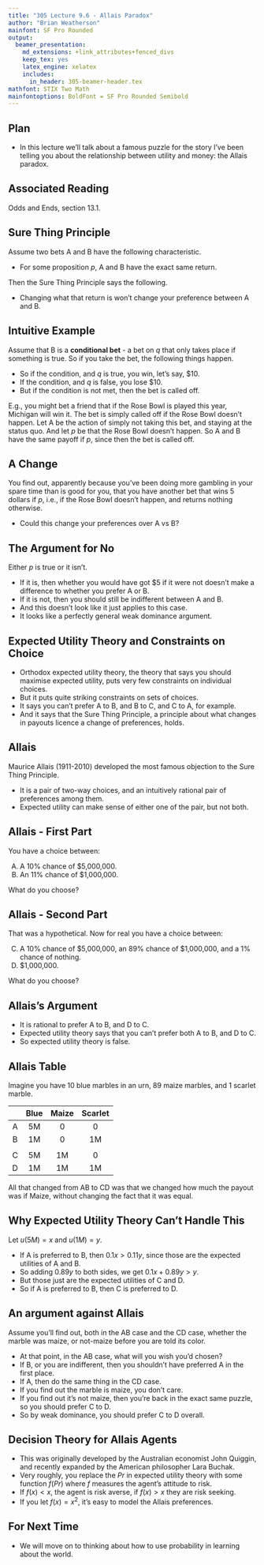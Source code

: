 ```yaml
---
title: "305 Lecture 9.6 - Allais Paradox"
author: "Brian Weatherson"
mainfont: SF Pro Rounded
output:
  beamer_presentation:
    md_extensions: +link_attributes+fenced_divs
    keep_tex: yes
    latex_engine: xelatex
    includes:
      in_header: 305-beamer-header.tex
mathfont: STIX Two Math
mainfontoptions: BoldFont = SF Pro Rounded Semibold
---
```


## Plan

- In this lecture we'll talk about a famous puzzle for the story I've been telling you about the relationship between utility and money: the Allais paradox.

## Associated Reading

Odds and Ends, section 13.1.

## Sure Thing Principle

Assume two bets A and B have the following characteristic.

- For some proposition $p$, A and B have the exact same return. \pause

Then the Sure Thing Principle says the following.

- Changing what that return is won't change your preference between A and B.

## Intuitive Example

Assume that B is a **conditional bet** - a bet on $q$ that only takes place if something is true. So if you take the bet, the following things happen.

- So if the condition, and $q$ is true, you win, let's say, $10.
- If the condition, and $q$ is false, you lose $10.
- But if the condition is not met, then the bet is called off.

E.g., you might bet a friend that if the Rose Bowl is played this year, Michigan will win it. The bet is simply called off if the Rose Bowl doesn't happen. Let A be the action of simply not taking this bet, and staying at the status quo. And let $p$ be that the Rose Bowl doesn't happen. So A and B have the same payoff if $p$, since then the bet is called off.

## A Change

You find out, apparently because you've been doing more gambling in your spare time than is good for you, that you have another bet that wins 5 dollars if $p$, i.e., if the Rose Bowl doesn't happen, and returns nothing otherwise.

- Could this change your preferences over A vs B?

## The Argument for No

Either $p$ is true or it isn't.

- If it is, then whether you would have got $5 if it were not doesn't make a difference to whether you prefer A or B.
- If it is not, then you should still be indifferent between A and B.
- And this doesn't look like it just applies to this case.
- It looks like a perfectly general weak dominance argument.

## Expected Utility Theory and Constraints on Choice

- Orthodox expected utility theory, the theory that says you should maximise expected utility, puts very few constraints on individual choices.
- But it puts quite striking constraints on sets of choices.
- It says you can't prefer A to B, and B to C, and C to A, for example.
- And it says that the Sure Thing Principle, a principle about what changes in payouts licence a change of preferences, holds.

## Allais

Maurice Allais (1911-2010) developed the most famous objection to the Sure Thing Principle.

- It is a pair of two-way choices, and an intuitively rational pair of preferences among them.
- Expected utility can make sense of either one of the pair, but not both.

## Allais - First Part

You have a choice between:

A.  A 10% chance of $5,000,000.
B.  An 11% chance of $1,000,000.

What do you choose?

## Allais - Second Part

That was a hypothetical. Now for real you have a choice between:

C.  A 10% chance of $5,000,000, an 89% chance of $1,000,000, and a 1% chance of nothing.
D.  $1,000,000.

What do you choose?

## Allais's Argument

- It is rational to prefer A to B, and D to C. \pause
- Expected utility theory says that you can't prefer both A to B, and D to C. \pause
- So expected utility theory is false.

## Allais Table

Imagine you have 10 blue marbles in an urn, 89 maize marbles, and 1 scarlet marble.

|   | Blue | Maize | Scarlet |
|:-:|:----:|:-----:|:-------:|
| A | 5M   |  0    |   0     |
| B | 1M   |  0    |   1M    |
|   |      |       |         |
| C | 5M   |  1M   |   0     |
| D | 1M   |  1M   |   1M    |


All that changed from AB to CD was that we changed how much the payout was if Maize, without changing the fact that it was equal.

## Why Expected Utility Theory Can't Handle This

Let $u(5M) = x$ and $u(1M) = y$.

- If A is preferred to B, then $0.1x > 0.11y$, since those are the expected utilities of A and B. \pause
- So adding $0.89y$ to both sides, we get $0.1x + 0.89y > y$. \pause
- But those just are the expected utilities of C and D.
- So if A is preferred to B, then C is preferred to D.

## An argument against Allais

Assume you'll find out, both in the AB case and the CD case, whether the marble was maize, or not-maize before you are told its color.

- At that point, in the AB case, what will you wish you'd chosen? \pause
- If B, or you are indifferent, then you shouldn't have preferred A in the first place. \pause
- If A, then do the same thing in the CD case.
- If you find out the marble is maize, you don't care.
- If you find out it's not maize, then you're back in the exact same puzzle, so you should prefer C to D.
- So by weak dominance, you should prefer C to D overall.

## Decision Theory for Allais Agents

- This was originally developed by the Australian economist John Quiggin, and recently expanded by the American philosopher Lara Buchak.
- Very roughly, you replace the $Pr$ in expected utility theory with some function $f(Pr)$ where $f$ measures the agent's attitude to risk.
- If $f(x) < x$, the agent is risk averse, if $f(x) > x$ they are risk seeking.
- If you let $f(x) = x^2$, it's easy to model the Allais preferences.

## For Next Time

- We will move on to thinking about how to use probability in learning about the world.